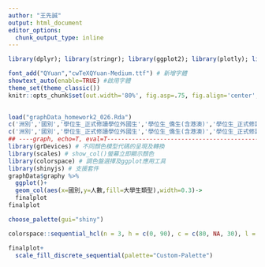 ```yaml
---
author: "王先誠"
output: html_document
editor_options: 
  chunk_output_type: inline
---
```


```r


library(dplyr); library(stringr); library(ggplot2); library(plotly); library(lubridate); library(readr); library(tidyr); library(showtext); library(colorspace); library(magrittr)

font_add("QYuan","cwTeXQYuan-Medium.ttf") # 新增字體
showtext_auto(enable=TRUE) #啟用字體
theme_set(theme_classic())
knitr::opts_chunk$set(out.width='80%', fig.asp=.75, fig.align='center', fig.showtext=T)

 
load("graphData_homework2_026.Rda")
c('洲別','國別','學位生_正式修讀學位外國生','學位生_僑生(含港澳)','學位生_正式修讀學位陸生','非學位生_外國交換生','非學位生_外國短期研習及個人選讀','非學位生_大專附設華語文中心學生','非學位生_大陸研修生','非學位生_海青班','境外專班')->names(graphData[[1]])
c('洲別','國別','學位生_正式修讀學位外國生','學位生_僑生(含港澳)','學位生_正式修讀學位陸生','非學位生_外國交換生','非學位生_外國短期研習及個人選讀','非學位生_大專附設華語文中心學生','非學位生_大陸研修生','非學位生_海青班','境外專班','大學生類型','人數')->names(graphData[[2]])
## ----graph, echo=T, eval=T-----------------------------------------------
library(grDevices) # 不同顏色模型代碼的呈現及轉換
library(scales) # show_col()螢幕立即顯示顏色
library(colorspace) # 調色盤選擇及ggplot應用工具
library(shinyjs) # 支援套件
graphData$graphy %>%
  ggplot()+
  geom_col(aes(x=國別,y=人數,fill=大學生類型),width=0.3)->
  finalplot
finalplot

choose_palette(gui="shiny")

colorspace::sequential_hcl(n = 3, h = c(0, 90), c = c(80, NA, 30), l = c(30, 90), power = c(0.2, 2), register = "Custom-Palette")

finalplot+
  scale_fill_discrete_sequential(palette="Custom-Palette")

```
 
